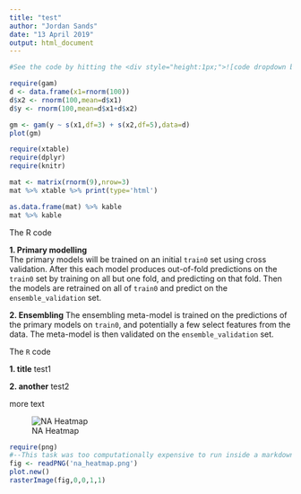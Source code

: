```yaml
---
title: "test"
author: "Jordan Sands"
date: "13 April 2019"
output: html_document
---
```


```r
#See the code by hitting the <div style="height:1px;">![code dropdown button](code_pic.png)button </div>
```

```r
require(gam)
d <- data.frame(x1=rnorm(100))
d$x2 <- rnorm(100,mean=d$x1)
d$y <- rnorm(100,mean=d$x1+d$x2)

gm <- gam(y ~ s(x1,df=3) + s(x2,df=5),data=d)
plot(gm)
```


```r
require(xtable)
require(dplyr)
require(knitr)

mat <- matrix(rnorm(9),nrow=3)
mat %>% xtable %>% print(type='html')

as.data.frame(mat) %>% kable
mat %>% kable

```

The R code


**1. Primary modelling**<br>
    The primary models will be trained on an initial `train0` set using cross 
    validation. After this each model produces out-of-fold predictions on the 
    `train0` set by training on all but one fold, and predicting on that fold. Then
    the models are retrained on all of `train0` and predict on the 
    `ensemble_validation` set.

**2. Ensembling**
    The ensembling meta-model is trained on the predictions of the primary
    models on `train0`, and potentially a few select features from the data. The
    meta-model is then validated on the `ensemble_validation` set.

The `R` code

**1. title**
    test1

**2. another**
    test2

more text

![NA Heatmap](./na_heatmap.png)

```r
require(png)
#--This task was too computationally expensive to run inside a markdown doc-----
fig <- readPNG('na_heatmap.png')
plot.new()
rasterImage(fig,0,0,1,1)
```